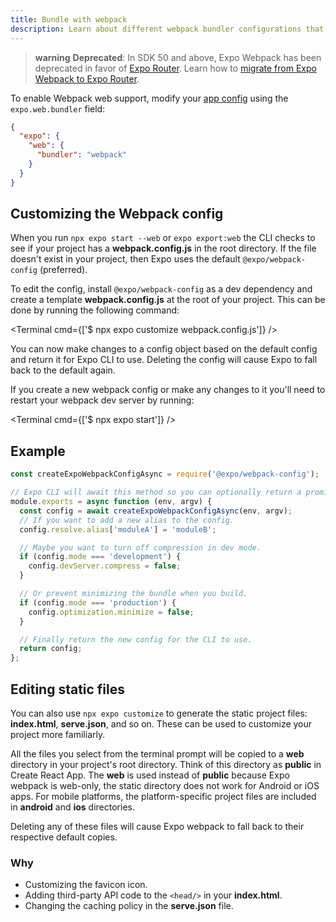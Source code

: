 ```yaml
---
title: Bundle with webpack
description: Learn about different webpack bundler configurations that can be customized.
---
```



> **warning** **Deprecated**: In SDK 50 and above, Expo Webpack has been deprecated in favor of [Expo Router](/router/introduction/). Learn how to [migrate from Expo Webpack to Expo Router](/router/migrate/from-expo-webpack/).

To enable Webpack web support, modify your [app config](/workflow/configuration) using the `expo.web.bundler` field:

```json app.json
{
  "expo": {
    "web": {
      "bundler": "webpack"
    }
  }
}
```

## Customizing the Webpack config

When you run `npx expo start --web` or `expo export:web` the CLI checks to see if your project has a **webpack.config.js** in the root directory. If the file doesn't exist in your project, then Expo uses the default `@expo/webpack-config` (preferred).

To edit the config, install `@expo/webpack-config` as a dev dependency and create a template **webpack.config.js** at the root of your project. This can be done by running the following command:

<Terminal cmd={['$ npx expo customize webpack.config.js']} />

You can now make changes to a config object based on the default config and return it for Expo CLI to use. Deleting the config will cause Expo to fall back to the default again.

If you create a new webpack config or make any changes to it you'll need to restart your webpack dev server by running:

<Terminal cmd={['$ npx expo start']} />

## Example

```js webpack.config.js
const createExpoWebpackConfigAsync = require('@expo/webpack-config');

// Expo CLI will await this method so you can optionally return a promise.
module.exports = async function (env, argv) {
  const config = await createExpoWebpackConfigAsync(env, argv);
  // If you want to add a new alias to the config.
  config.resolve.alias['moduleA'] = 'moduleB';

  // Maybe you want to turn off compression in dev mode.
  if (config.mode === 'development') {
    config.devServer.compress = false;
  }

  // Or prevent minimizing the bundle when you build.
  if (config.mode === 'production') {
    config.optimization.minimize = false;
  }

  // Finally return the new config for the CLI to use.
  return config;
};
```

## Editing static files

You can also use `npx expo customize` to generate the static project files: **index.html**, **serve.json**, and so on. These can be used to customize your project more familiarly.

All the files you select from the terminal prompt will be copied to a **web** directory in your project's root directory. Think of this directory as **public** in Create React App. The **web** is used instead of **public** because Expo webpack is web-only, the static directory does not work for Android or iOS apps. For mobile platforms, the platform-specific project files are included in **android** and **ios** directories.

Deleting any of these files will cause Expo webpack to fall back to their respective default copies.

### Why

- Customizing the favicon icon.
- Adding third-party API code to the `<head/>` in your **index.html**.
- Changing the caching policy in the **serve.json** file.

